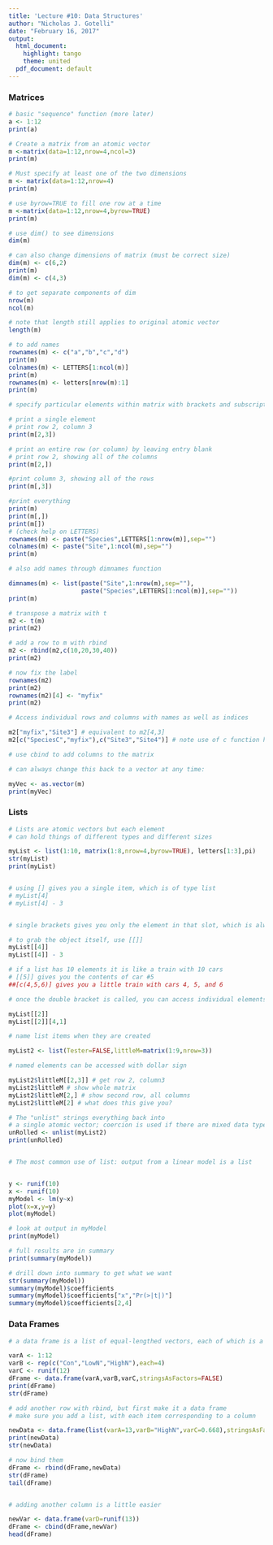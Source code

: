 ---
title: 'Lecture #10: Data Structures'
author: "Nicholas J. Gotelli"
date: "February 16, 2017"
output:
  html_document:
    highlight: tango
    theme: united
  pdf_document: default
---
### Matrices

```{r,eval=FALSE}
# basic "sequence" function (more later)
a <- 1:12
print(a)

# Create a matrix from an atomic vector
m <-matrix(data=1:12,nrow=4,ncol=3)
print(m)

# Must specify at least one of the two dimensions
m <- matrix(data=1:12,nrow=4)
print(m)

# use byrow=TRUE to fill one row at a time
m <-matrix(data=1:12,nrow=4,byrow=TRUE)
print(m)

# use dim() to see dimensions
dim(m)

# can also change dimensions of matrix (must be correct size)
dim(m) <- c(6,2)
print(m)
dim(m) <- c(4,3)

# to get separate components of dim
nrow(m)
ncol(m)

# note that length still applies to original atomic vector
length(m)

# to add names 
rownames(m) <- c("a","b","c","d")
print(m)
colnames(m) <- LETTERS[1:ncol(m)]
print(m)
rownames(m) <- letters[nrow(m):1]
print(m)

# specify particular elements within matrix with brackets and subscripts

# print a single element
# print row 2, column 3 
print(m[2,3])

# print an entire row (or column) by leaving entry blank
# print row 2, showing all of the columns
print(m[2,])

#print column 3, showing all of the rows
print(m[,3])

#print everything
print(m)
print(m[,])
print(m[])
# (check help on LETTERS)
rownames(m) <- paste("Species",LETTERS[1:nrow(m)],sep="")
colnames(m) <- paste("Site",1:ncol(m),sep="")
print(m)

# also add names through dimnames function

dimnames(m) <- list(paste("Site",1:nrow(m),sep=""),
                    paste("Species",LETTERS[1:ncol(m)],sep=""))
print(m)

# transpose a matrix with t
m2 <- t(m)
print(m2)

# add a row to m with rbind
m2 <- rbind(m2,c(10,20,30,40))
print(m2)

# now fix the label
rownames(m2)
print(m2)
rownames(m2)[4] <- "myfix"
print(m2)

# Access individual rows and columns with names as well as indices

m2["myfix","Site3"] # equivalent to m2[4,3]
m2[c("SpeciesC","myfix"),c("Site3","Site4")] # note use of c function here!

# use cbind to add columns to the matrix

# can always change this back to a vector at any time:

myVec <- as.vector(m)
print(myVec)
```

### Lists

```{r,eval=FALSE}
# Lists are atomic vectors but each element 
# can hold things of different types and different sizes

myList <- list(1:10, matrix(1:8,nrow=4,byrow=TRUE), letters[1:3],pi)
str(myList)
print(myList)


# using [] gives you a single item, which is of type list
# myList[4]
# myList[4] - 3


# single brackets gives you only the element in that slot, which is always of type list

# to grab the object itself, use [[]]
myList[[4]]
myList[[4]] - 3

# if a list has 10 elements it is like a train with 10 cars
# [[5]] gives you the contents of car #5
##[c(4,5,6)] gives you a little train with cars 4, 5, and 6

# once the double bracket is called, you can access individual elements as before

myList[[2]]
myList[[2]][4,1]

# name list items when they are created

myList2 <- list(Tester=FALSE,littleM=matrix(1:9,nrow=3))

# named elements can be accessed with dollar sign

myList2$littleM[[2,3]] # get row 2, column3
myList2$littleM # show whole matrix
myList2$littleM[2,] # show second row, all columns
myList2$littleM[2] # what does this give you?

# The "unlist" strings everything back into
# a single atomic vector; coercion is used if there are mixed data types
unRolled <- unlist(myList2)
print(unRolled)


# The most common use of list: output from a linear model is a list


y <- runif(10)
x <- runif(10)
myModel <- lm(y~x)
plot(x=x,y=y)
plot(myModel)

# look at output in myModel
print(myModel)

# full results are in summary
print(summary(myModel))

# drill down into summary to get what we want
str(summary(myModel))
summary(myModel)$coefficients
summary(myModel)$coefficients["x","Pr(>|t|)"]
summary(myModel)$coefficients[2,4]


```

### Data Frames

```{r,eval=FALSE}
# a data frame is a list of equal-lengthed vectors, each of which is a column

varA <- 1:12
varB <- rep(c("Con","LowN","HighN"),each=4)
varC <- runif(12)
dFrame <- data.frame(varA,varB,varC,stringsAsFactors=FALSE)
print(dFrame)
str(dFrame)

# add another row with rbind, but first make it a data frame
# make sure you add a list, with each item corresponding to a column

newData <- data.frame(list(varA=13,varB="HighN",varC=0.668),stringsAsFactors=FALSE)
print(newData)
str(newData)

# now bind them
dFrame <- rbind(dFrame,newData)
str(dFrame)
tail(dFrame)


# adding another column is a little easier

newVar <- data.frame(varD=runif(13))
dFrame <- cbind(dFrame,newVar)
head(dFrame)

```

